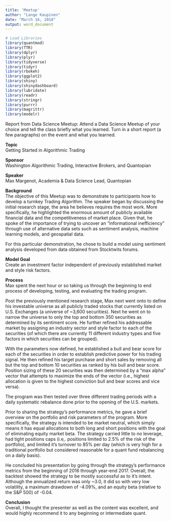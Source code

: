 ---
title: 'Meetup'
author: "Lange Kaupinen"
date: "March 16, 2018"
output: word_document
---

```{r, include=FALSE}
# Load Libraries
library(quantmod)
library(TTR)
library(dplyr)
library(plyr)
library(tidyverse)
library(tidyr)
library(rbokeh)
library(ggplot2)
library(shiny)
library(shinydashboard)
library(lubridate)
library(readr)
library(stringr)
library(purrr)
library(magrittr)
library(modelr)
```

Report from Data Science Meetup: Attend a Data Science Meetup of your choice and tell the class briefly what you learned. Turn in a short report (a few paragraphs) on the event and what you learned.

**Topic**  
Getting Started in Algorithmic Trading

**Sponsor**  
Washington Algorithmic Trading, Interactive Brokers, and Quantopian

**Speaker**  
Max Margenot, Academia & Data Science Lead, Quantopian

**Background**  
The objective of this Meetup was to demonstrate to participants how to develop a turnkey Trading Algorithm. The speaker began by discussing the initial research stage, the area he believes requires the most work. More specifically, he highlighted the enormous amount of publicly available financial data and the competitiveness of market place. Given that, he spoke of the importance of trying to uncover an "informational inefficiency" through use of alternative data sets such as sentiment analysis, machine learning models, and geospatial data.

For this particular demonstration, he chose to build a model using sentiment analysis developed from data obtained from Stocktwits forums.

**Model Goal**  
Create an investment factor independent of previously established market and style risk factors.

**Process**  
Max spent the next hour or so taking us through the beginning to end process of developing, testing, and evaluating the trading program.

Post the previously mentioned research stage, Max next went onto to define his investable universe as all publicly traded stocks that currently listed on U.S. Exchanges (a universe of ~3,600 securities). Next he went on to narrow the universe to only the top and bottom 350 securities as determined by its sentiment score. He further refined his addressable market by assigning an industry sector and style factor to each of the securities (of which there are currently 11 different industry types and five factors in which securities can be grouped).

With the parameters now defined, he established a bull and bear score for each of the securities in order to establish predictive power for his trading signal. He then refined his target purchase and short sales by removing all but the top and bottom 10 securities as ranked by his bull and bear score. Position sizing of these 20 securities was then determined by a "max alpha" vector that attempts to maximize the ends of the vector (i.e., highest allocation is given to the highest conviction bull and bear scores and vice versa).

The program was then tested over three different trading periods with a daily systematic rebalance done prior to the opening of the U.S. markets.

Prior to sharing the strategy's performance metrics, he gave a brief overview on the portfolio and risk parameters of the program. More specifically, the strategy is intended to be market neutral, which simply means it has equal allocations to both long and short positions with the goal of eliminating equity market beta. The strategy carried little to no leverage, had tight positions caps (i.e,. positions limited to 2.5% of the risk of the portfolio), and limited it's turnover to 85% per day (which is very high for a traditional portfolio but considered reasonable for a quant fund rebalancing on a daily basis).

He concluded his presentation by going through the strategy's performance metrics from the beginning of 2016 through year-end 2017. Overall, the backtest showed the strategy to be mostly successful as to it's intent. Although the annualized return was only ~3.0, it did so with very low volatility, a maximum drawdown of -4.09%, and an equity beta (relative to the S&P 500) of -0.04.
  
**Conclusion**  
Overall, I thought the presenter as well as the content was excellent, and would highly recommend it to any beginning or intermediate quant.
